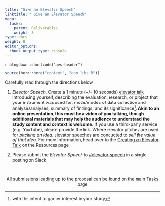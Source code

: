 ```yaml
---
title: "Give an Elevator Speech"
linktitle: " Give an Elevator Speech"
menu:
  tasks:
    parent: Deliverables
    weight: 8
type: docs
weight: 8
editor_options: 
  chunk_output_type: console
---
```


`r blogdown::shortcode("aes-header")`

<style>
.article-style img, 
.article-style video {
  margin-left: 0;
  margin-right: auto;
  margin-top: 0rem;
  margin-bottom: 1rem;
  vertical-align: text-top;
  padding: 0;
  bottom: 0px;
  display: inline;
}
</style>

```r
source(here::here("content", "com_libs.R"))
```

Carefully read through the directions below 

1. *Elevator Speech*. Create a 1 minute (+/- 10 seconds) [elevator talk](https://uclalibrary.github.io/research-tips/deconstructing-the-elevator-speech/){target="_blank"} introducing yourself, describing the evaluation, research, or project that your instrument was used for, mode/modes of data collection and analysis/analyses, summary of findings, and its significance^[with the intent to garner interest in your study]. **Akin to an online presentation, this must be a video of you talking, though additional materials that may help the audience to understand the study content and context is welcome**. If you use a third-party service (e.g. YouTube), please provide the link. Where elevator pitches are used for *pitching an idea*, elevator speeches are conducted to *sell the value of that idea*. For more information, head over to the [Creating an Elevator Talk](/resources/elevatortalk/) on the Resources page

2. Please submit the *Elevator Speech* to [#elevator-speech]("https://edp619fall2022.slack.com/archives/C04DCC04316"){target="_blank"} in a single posting on Slack

<br />

<center>
<p id="rounded_corners">
All submissions leading up to the proposal can be found on the main <a href="/tasks/#proposal">Tasks</a> page
<p>
</center>
